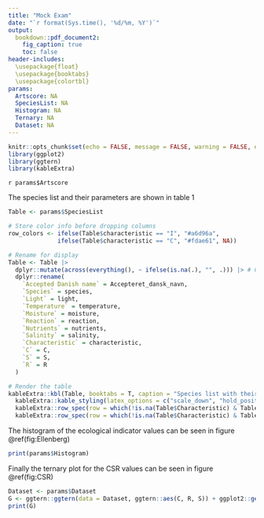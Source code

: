 ```yaml
---
title: "Mock Exam"
date: "`r format(Sys.time(), '%d/%m, %Y')`"
output:
  bookdown::pdf_document2:
    fig_caption: true
    toc: false
header-includes:
  \usepackage{float}
  \usepackage{booktabs}
  \usepackage{colortbl}
params:
  Artscore: NA
  SpeciesList: NA
  Histogram: NA
  Ternary: NA
  Dataset: NA
---
```


```r
knitr::opts_chunk$set(echo = FALSE, message = FALSE, warning = FALSE, error = FALSE)
library(ggplot2)
library(ggtern)
library(kableExtra)
```

`r params$Artscore`

The species list and their parameters are shown in table 1

```r
Table <- params$SpeciesList

# Store color info before dropping columns
row_colors <- ifelse(Table$characteristic == "I", "#a6d96a",
              ifelse(Table$characteristic == "C", "#fdae61", NA))

# Rename for display
Table <- Table |> 
  dplyr::mutate(across(everything(), ~ ifelse(is.na(.), "", .))) |> # Change all NAs to empty strings
  dplyr::rename(
    `Accepted Danish name` = Accepteret_dansk_navn,
    `Species` = species,
    `Light` = light,
    `Temperature` = temperature,
    `Moisture` = moisture,
    `Reaction` = reaction,
    `Nutrients` = nutrients,
    `Salinity` = salinity,
    `Characteristic` = characteristic,
    `C` = C,
    `S` = S,
    `R` = R
  )

# Render the table
kableExtra::kbl(Table, booktabs = T, caption = "Species list with their parameters, including ellenberg values and CSR values") |> 
  kableExtra::kable_styling(latex_options = c("scale_down", "hold_position"), position = "center") |> 
  kableExtra::row_spec(row = which(!is.na(Table$Characteristic) & Table$Characteristic == "I"), background = '#a6d96a') |> 
  kableExtra::row_spec(row = which(!is.na(Table$Characteristic) & Table$Characteristic == "C"), background = '#fdae61')

```

The histogram of the ecological indicator values can be seen in figure \@ref(fig:Ellenberg)

```r
print(params$Histogram)
```

Finally the ternary plot for the CSR values can be seen in figure \@ref(fig:CSR)

```r
Dataset <- params$Dataset
G <- ggtern::ggtern(data = Dataset, ggtern::aes(C, R, S)) + ggplot2::geom_point() + ggtern::theme_arrowlength()
print(G)
```
